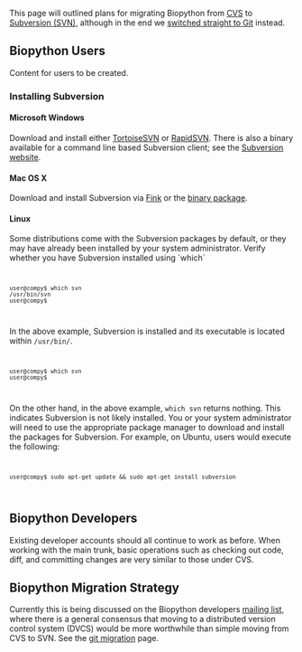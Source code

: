 This page will outlined plans for migrating Biopython from [[CVS]] to [[SVN|Subversion (SVN)]], although in the end we [[GitMigration|switched straight to Git]] instead.

== Biopython Users ==

Content for users to be created.

=== Installing Subversion ===

==== Microsoft Windows ====
Download and install either [http://tortoisesvn.tigris.org/ TortoiseSVN] or [http://www.rapidsvn.org/ RapidSVN]. There is also a binary available for a command line based Subversion client; see the [http://subversion.tigris.org/project_packages.html#binary-packages Subversion website].

==== Mac OS X ====
Download and install Subversion via [http://fink.sourceforge.net/ Fink] or the [http://subversion.tigris.org/project_packages.html#binary-packages binary package].

==== Linux ====
Some distributions come with the Subversion packages by default, or they may have already been installed by your system administrator. Verify whether you have Subversion installed using `which`
<code><pre>
user@compy$ which svn
/usr/bin/svn
user@compy$ 
</pre></code>

In the above example, Subversion is installed and its executable is located within <code>/usr/bin/</code>.

<code><pre>
user@compy$ which svn
user@compy$ 
</pre></code>

On the other hand, in the above example, <code>which svn</code> returns nothing. This indicates Subversion is not likely installed. You or your system administrator will need to use the appropriate package manager to download and install the packages for Subversion. For example, on Ubuntu, users would execute the following:

<code><pre>
user@compy$ sudo apt-get update && sudo apt-get install subversion
</pre></code>

== Biopython Developers ==

Existing developer accounts should all continue to work as before.  When working with the main trunk, basic operations such as checking out code, diff, and committing changes are very similar to those under CVS.

== Biopython Migration Strategy ==

Currently this is being discussed on the Biopython developers [[Mailing_lists|mailing list]], where there is a general consensus that moving to a distributed version control system (DVCS) would be more worthwhile than simple moving from CVS to SVN.  See the [[GitMigration|git migration]] page.